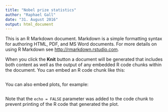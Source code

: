 ```yaml
---
title: "Nobel prize statistics"
author: "Raphael Gall"
date: "31. August 2016"
output: html_document
---
```


This is an R Markdown document. Markdown is a simple formatting syntax for authoring HTML, PDF, and MS Word documents. For more details on using R Markdown see <http://rmarkdown.rstudio.com>.

When you click the **Knit** button a document will be generated that includes both content as well as the output of any embedded R code chunks within the document. You can embed an R code chunk like this:

```r
```

You can also embed plots, for example:

```r
```

Note that the `echo = FALSE` parameter was added to the code chunk to prevent printing of the R code that generated the plot.
